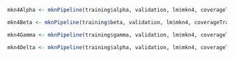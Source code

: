 ```r
mkn4Alpha <- mknPipeline(training$alpha, validation, lm$mkn4, coverageTrainingAlpha, regexPatterns, directories)
```

```r
mkn4Beta <- mknPipeline(training$beta, validation, lm$mkn4, coverageTrainingBeta, regexPatterns, directories)
```

```r
mkn4Gamma <- mknPipeline(training$gamma, validation, lm$mkn4, coverageTrainingGamma, regexPatterns, directories)
```

```r
mkn4Delta <- mknPipeline(training$alpha, validation, lm$mkn4, coverageTrainingDelta, regexPatterns, directories)
```
